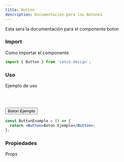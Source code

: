 ```yaml
---
title: Button
description: Documentación para los Botones
---
```



Esta sera la documentación para el componente boton

### Import

Como importar el componente

```js
import { Button } from 'catui-design';
```

### Uso

Ejemplo de uso

<br></br>

<CatuiTheme client:only>
  <Button variant="outline" role="danger">
    Boton Ejemplo
  </Button>
</CatuiTheme>

```jsx
const ButtonExample = () => {
  return <Button>Boton Ejemplo</Button>;
};
```

### Propiedades

Props
